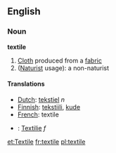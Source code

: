 ==English==
===Noun===
'''textile'''

#[[Cloth]] produced from a [[fabric]]
#([[Naturist]] usage): a non-naturist

====Translations====
*[[Dutch]]: [[tekstiel]] ''n'' 
*[[Finnish]]: [[tekstiili]], [[kude]]
*[[French]]: textile
*{{de}}: [[Textilie]] ''f''

[[et:Textile]]
[[fr:textile]]
[[pl:textile]]